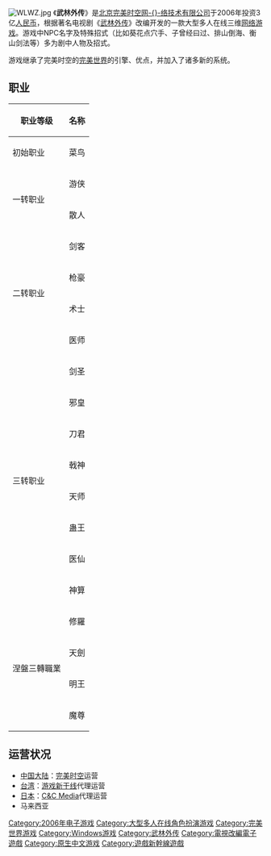{{expand|time=2007-09-26T20:15:39Z}}

[[File:WLWZ.jpg|thumb]]
《'''武林外传'''》是[[完美世界|北京完美时空网-{}-络技术有限公司]]于2006年投资3亿[[人民币|人民币]]，根据著名电视剧《[[武林外传|武林外传]]》改编开发的一款大型多人在线三维[[网络游戏|网络游戏]]。游戏中NPC名字及特殊招式（比如葵花点穴手、子曾经曰过、排山倒海、衡山剑法等）多为剧中人物及招式。

游戏继承了完美时空的[[完美世界|完美世界]]的引擎、优点，并加入了诸多新的系统。

==职业==
{| class="wikitable" 
!职业等级||名称
|-
|初始职业||菜鸟
|-
|rowspan="2"|一转职业||游侠
|-
|散人
|-
|rowspan="4"|二转职业||剑客
|-
|枪豪 
|-
|术士 
|-
|医师
|-
|rowspan="8"|三转职业||剑圣 
|-
|邪皇 
|-
|刀君
|-
|戟神 
|-
|天师 
|-
|蛊王 
|-
|医仙
|-
|神算
|-
|rowspan="4"|涅盤三轉職業||修羅
|-
|天劍
|-
|明王
|-
|魔尊
|}

==运营状况==
*[[中国大陆|中国大陆]]：[[完美时空|完美时空]]运营
*[[台湾|台湾]]：[[游戏新干线|游戏新干线]]代理运营
*[[日本|日本]]：[[C&C_Media|C&C Media]]代理运营
*马来西亚
{{完美时空}}

[[Category:2006年电子游戏|Category:2006年电子游戏]]
[[Category:大型多人在线角色扮演游戏|Category:大型多人在线角色扮演游戏]]
[[Category:完美世界游戏|Category:完美世界游戏]]
[[Category:Windows游戏|Category:Windows游戏]]
[[Category:武林外传|Category:武林外传]]
[[Category:電視改編電子遊戲|Category:電視改編電子遊戲]]
[[Category:原生中文游戏|Category:原生中文游戏]]
[[Category:遊戲新幹線遊戲|Category:遊戲新幹線遊戲]]